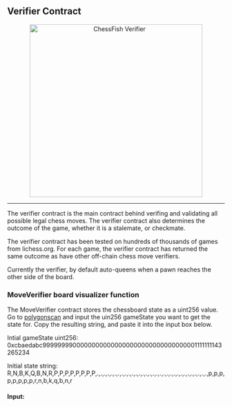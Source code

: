 
## Verifier Contract


<p align="center">
  <span style={{ display: "block", height: "20px" }}></span>
  <img src="../verifier.webp" alt="ChessFish Verifier" width="400" height="400"/>
</p>

_______


The verifier contract is the main contract behind verifing and validating all possible legal chess moves. The verifier contract also determines the outcome of the game, whether it is a stalemate, or checkmate.

The verifier contract has been tested on hundreds of thousands of games from lichess.org. For each game, the verifier contract has returned the same outcome as have other off-chain chess move verifiers. 

Currently the verifier, by default auto-queens when a pawn reaches the other side of the board. 


### MoveVerifier board visualizer function
The MoveVerifier contract stores the chessboard state as a uint256 value. Go to [polygonscan](https://mumbai.polygonscan.com/address/0x56369f7ab5163e4b75683b8eca9bd048ccae97c1#readContract#F15) and input the uin256 gameState you want to get the state for. Copy the resulting string, and paste it into the input box below.

Intial gameState uint256: 0xcbaedabc99999999000000000000000000000000000000001111111143265234

Initial state string: R,N,B,K,Q,B,N,R,P,P,P,P,P,P,P,P,.,.,.,.,.,.,.,.,.,.,.,.,.,.,.,.,.,.,.,.,.,.,.,.,.,.,.,.,.,.,.,.,p,p,p,p,p,p,p,p,r,n,b,k,q,b,n,r

#### Input:
<ChessBoard />
